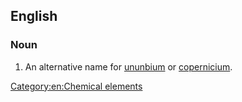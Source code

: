 ==English==

===Noun===
{{en-noun|head=[[eka]]-[[mercury]]|-}}

#  An alternative name for [[ununbium]] or [[copernicium]].

[[Category:en:Chemical elements]]